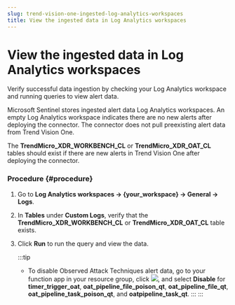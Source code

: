 ```yaml
---
slug: trend-vision-one-ingested-log-analytics-workspaces
title: View the ingested data in Log Analytics workspaces
---
```

# View the ingested data in Log Analytics workspaces

Verify successful data ingestion by checking your Log Analytics workspace and running queries to view alert data.

Microsoft Sentinel stores ingested alert data Log Analytics workspaces. An empty Log Analytics workspace indicates there are no new alerts after deploying the connector. The connector does not pull preexisting alert data from Trend Vision One.

The **TrendMicro_XDR_WORKBENCH_CL** or **TrendMicro_XDR_OAT_CL** tables should exist if there are new alerts in Trend Vision One after deploying the connector.

### Procedure {#procedure}

1.  Go to **Log Analytics workspaces → {your_workspace} → General → Logs**.

2.  In **Tables** under **Custom Logs**, verify that the **TrendMicro_XDR_WORKBENCH_CL** or **TrendMicro_XDR_OAT_CL** table exists.

3.  Click **Run** to run the query and view the data.

    :::tip

    - To disable Observed Attack Techniques alert data, go to your function app in your resource group, click ![](/images/horizontalEllipsisIcon=GUID-20240826102020.webp), and select **Disable** for **timer_trigger_oat**, **oat_pipeline_file_poison_qt**, **oat_pipeline_file_qt**, **oat_pipeline_task_poison_qt**, and **oatpipeline_task_qt**.
    :::
:::
